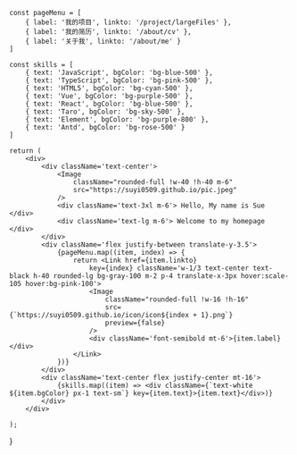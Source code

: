 

    const pageMenu = [
        { label: '我的项目', linkto: '/project/largeFiles' },
        { label: '我的简历', linkto: '/about/cv' },
        { label: '关于我', linkto: '/about/me' }
    ]

    const skills = [
        { text: 'JavaScript', bgColor: 'bg-blue-500' },
        { text: 'TypeScript', bgColor: 'bg-pink-500' },
        { text: 'HTML5', bgColor: 'bg-cyan-500' },
        { text: 'Vue', bgColor: 'bg-purple-500' },
        { text: 'React', bgColor: 'bg-blue-500' },
        { text: 'Taro', bgColor: 'bg-sky-500' },
        { text: 'Element', bgColor: 'bg-purple-800' },
        { text: 'Antd', bgColor: 'bg-rose-500' }
    ]

    return (
        <div>
            <div className='text-center'>
                <Image
                    className="rounded-full !w-40 !h-40 m-6"
                    src="https://suyi0509.github.io/pic.jpeg"
                />
                <div className='text-3xl m-6'> Hello, My name is Sue </div>
                <div className='text-lg m-6'> Welcome to my homepage </div>
            </div>
            <div className='flex justify-between translate-y-3.5'>
                {pageMenu.map((item, index) => {
                    return <Link href={item.linkto}
                        key={index} className='w-1/3 text-center text-black h-40 rounded-lg bg-gray-100 m-2 p-4 translate-x-3px hover:scale-105 hover:bg-pink-100'>
                        <Image
                            className="rounded-full !w-16 !h-16"
                            src={`https://suyi0509.github.io/icon/icon${index + 1}.png`}
                            preview={false}
                        />
                        <div className='font-semibold mt-6'>{item.label}</div>
                    </Link>
                })}
            </div>
            <div className='text-center flex justify-center mt-16'>
                {skills.map((item) => <div className={`text-white ${item.bgColor} px-1 text-sm`} key={item.text}>{item.text}</div>)}
            </div>
        </div>

    );

}
